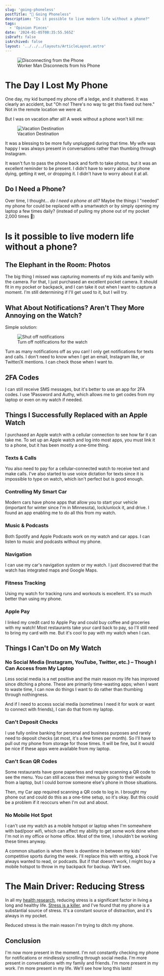 ```yaml
---
slug: 'going-phoneless'
postTitle: "📵 Going Phoneless"
description: "Is it possible to live modern life without a phone?"
tags:
  - 'Opinion Pieces'
date: '2024-01-05T08:35:55.565Z'
isDraft: false
isArchived: false
layout: '../../../layouts/ArticleLayout.astro'
---
```


<figure>
  <Image src={import('./_disconnect.webp')} alt="Disconnecting from the Phone" />
  <figcaption>Worker Man Disconnects from his Phone</figcaption>
</figure>

# The Day I Lost My Phone

One day, my kid bumped my phone off a ledge, and it shattered. It was clearly an accident, but "Oh no! There's no way to get this fixed out here." Not in the remote location we were at. 

But I was on vacation after all! A week without a phone won't kill me:

<figure>
  <Image src={import('./_costa-rica.jpeg')} alt="Vacation Destination" />
  <figcaption>Vacation Destination</figcaption>
</figure>

It was a blessing to be more fully unplugged during that time. My wife was happy I was always present in conversations rather than thumbing through Instagram.

It wasn't fun to pass the phone back and forth to take photos, but it was an excellent reminder to be present. I didn't have to worry about my phone dying, getting it wet, or dropping it. I didn't have to worry about it at all.

## Do I Need a Phone?

Over time, I thought... _do I need a phone at all?_ Maybe the things I "needed" my phone for could be replaced with a smartwatch or by simply opening my laptop a few times daily? (instead of pulling my phone out of my pocket 2,000 times 🤪)

# Is it possible to live modern life without a phone?

## The Elephant in the Room: Photos

The big thing I missed was capturing moments of my kids and family with the camera. For that, I just purchased an excellent pocket camera. It should fit in my pocket or backpack, and I can take it out when I want to capture a moment. I'm still determining if I'll get used to it, but I will try.

## What About Notifications? Aren't They More Annoying on the Watch?

Simple solution:

<figure>
  <Image src={import('./_notifications.jpeg')} alt="Shut off notifications" />
  <figcaption>Turn off notifications for the watch</figcaption>
</figure>

Turn as many notifications off as you can! I only get notifications for texts and calls. I don't need to know when I get an email, Instagram like, or Twitter/X mentions. I can check those when I want to.

## 2FA Codes

I can still receive SMS messages, but it's better to use an app for 2FA codes. I use 1Password and Authy, which allows me to get codes from my laptop or even on my watch if needed.

## Things I Successfully Replaced with an Apple Watch

I purchased an Apple watch with a cellular connection to see how far it can take me. To set up an Apple watch and log into most apps, you must link it to a phone, but it has been mostly a one-time thing.

### Texts & Calls

You also need to pay for a cellular-connected watch to receive text and make calls. I've also started to use voice dictation for texts since it is impossible to type on watch, which isn't perfect but is good enough.

### Controlling My Smart Car

Modern cars have phone apps that allow you to start your vehicle (important for winter since I'm in Minnesota), lock/unlock it, and drive. I found an app enabling me to do all this from my watch.

### Music & Podcasts

Both Spotify and Apple Podcasts work on my watch and car apps. I can listen to music and podcasts without my phone.

### Navigation

I can use my car's navigation system or my watch. I just discovered that the watch has integrated maps and Google Maps.

### Fitness Tracking

Using my watch for tracking runs and workouts is excellent. It's so much better than using my phone.

### Apple Pay

I linked my credit card to Apple Pay and could buy coffee and groceries with my watch! Most restaurants take your card back to pay, so I'll still need to bring my card with me. But it's cool to pay with my watch when I can.

## Things I Can't Do on My Watch

### No Social Media (Instagram, YouTube, Twitter, etc.) – Though I Can Access from My Laptop

Less social media is a net positive and the main reason my life has improved since ditching a phone. These are primarily time-wasting apps; when I want to waste time, I can now do things I want to do rather than thumbing through nothingness.

And if I need to access social media (sometimes I need it for work or want to connect with friends), I can do that from my laptop.

### Can't Deposit Checks

I use fully online banking for personal and business purposes and rarely need to deposit checks (at most, it's a few times per month). So I'll have to pull out my phone from storage for those times. It will be fine, but it would be nice if these apps were available from my laptop.

### Can't Scan QR Codes

Some restaurants have gone paperless and require scanning a QR code to see the menu. You can still access their menus by going to their website from a laptop, but I could borrow someone else's phone in those situations.

Then, my Car app required scanning a QR code to log in. I brought my phone out and could do this as a one-time setup, so it's okay. But this could be a problem if it reoccurs when I'm out and about.

### No Mobile Hot Spot

I can't use my watch as a mobile hotspot or laptop when I'm somewhere with bad/poor wifi, which can affect my ability to get some work done when I'm not in my office or home office. Most of the time, I shouldn't be working these times anyway. 

A common situation is when there is downtime in between my kids' competitive sports during the week. I'll replace this with writing, a book I've always wanted to read, or podcasts. But if that doesn't work, I might buy a mobile hotspot to throw in my backpack for backup. We'll see.

# The Main Driver: Reducing Stress

In all my [health research](/articles/personal-health-checklist/), reducing stress is a significant factor in living a long and healthy life. [Stress is a killer](https://www.health.harvard.edu/heart-health/stress-and-your-heart), and I've found that my phone is a substantial source of stress. It's a constant source of distraction, and it's always in my pocket.

Reduced stress is the main reason I'm trying to ditch my phone.

## Conclusion

I'm now more present in the moment. I'm not constantly checking my phone for notifications or mindlessly scrolling through social media. I'm more present in conversations with my family and friends. I'm more present in my work. I'm more present in my life. We'll see how long this lasts!